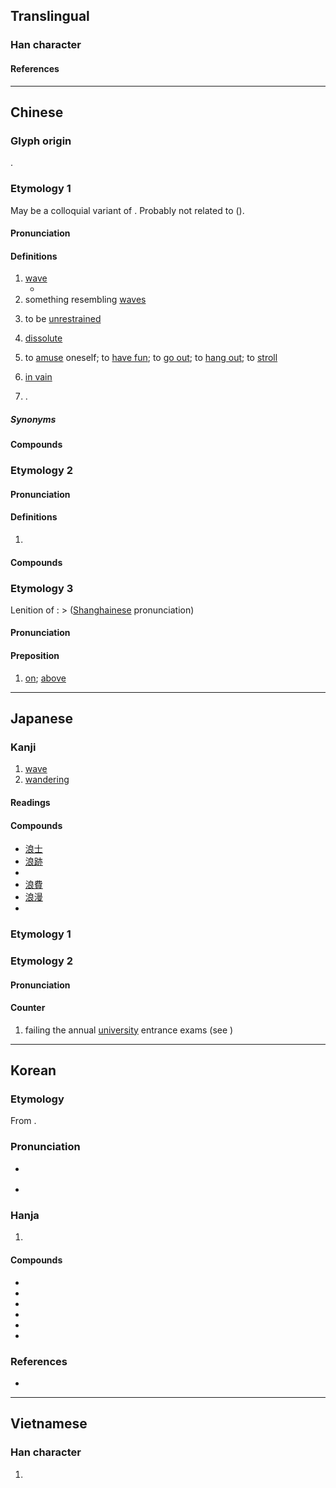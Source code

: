 {{character info}}
{{character info|0xf92a}}
==Translingual==

===Han character===
{{Han char|rn=85|rad=水|as=07|sn=10|four=37132|canj=EIAV|ids=⿰氵良}}

====References====
{{Han ref|kx=0624.180|dkj=17482|dj=1022.030|hdz=31634.060|uh=6D6A|ud=28010|bh=AEF6|bd=44790}}
{{Han ref|uh=F92A}}

----

==Chinese==
{{zh-forms}}

===Glyph origin===
{{Han etym}}
{{Han compound|水|良|ls=psc|c1=s|c2=p}}.

===Etymology 1===
May be a colloquial variant of {{zh-l|瀾|wave}}. Probably not related to {{ncog|bo|དབའ་ཀློང||wave}} ({{zh-ref|Schuessler, 2007}}).

====Pronunciation====
{{zh-pron
|m=làng
|ma=y
|dg=лон3
|c=long6
|h=pfs=long;gd=long4
|mb=lō̤ng
|md=lông
|mn=ml,jj,tw:lōng
|mn-t=lang6/neng7
|mn-t_note=lang6 - literary; neng7 - vernacular
|w=3laan
|mc=2
|oc=n,2
|cat=n,a,v,pn
}}

====Definitions====
{{zh-hanzi}}

# [[wave]]
#* {{zh-x|長風破浪 會 有 時，直 掛 雲帆 濟 滄海。|I will mount a long wind some day and break the heavy waves, and set my cloudy sail straight and bridge the deep, deep sea.|CL|ref='''774''', {{lw|zh|李白}}, {{lang|zh|[[s:zh:行路難 (李白)|行路難·其一]]}}}}
# something resembling [[wave]]s
#: {{zh-x|麥浪|billowing wheat fields}}
# to be [[unrestrained]]
#: {{zh-x|浪費|to waste}}
# [[dissolute]]
#: {{zh-x|浪蕩|dissolute; dissipated}}
#: {{zh-x|狂蜂浪蝶|lascivious men}}
# {{lb|zh|dialectal Mandarin|or|slang}} to [[amuse]] oneself; to [[have fun]]; to [[go out]]; to [[hang out]]; to [[stroll]]
# {{lb|zh|literary}} [[in vain]]
# {{surname|zh}}.

=====Synonyms=====
{{zh-dial}}

====Compounds====
{{zh-der|浪潮|浪船|浪花|浪跡|浪漫|浪木|浪濤|浪游|浪費|壯浪|孟浪輕狂|博浪|孟浪|平風靜浪|巨浪|一浪淌|乘風破浪|大浪|勃浪鼓|大風大浪|健浪|博浪鼓|博浪沙|博浪飛椎|漫浪|掀風鼓浪|掀風播浪|狂風駭浪|熱浪|狂濤駭浪|白浪掀天|浮浪|林浪|浪擲|淫情浪態|浪子回頭|浪得虛名|浪泊|浪淘沙|浪侃|撥浪鼓|浪漫曲|浪高|浪遊|流浪狗|波浪鼓|放浪不羈|狂濤巨浪|浮浪人|浪蕩乾坤|浪蝶游蜂|浪孟|浪漢|狂風大浪|浪漫樂派|浪事|流浪漢|浪莽|浪兒門|澎浪磯|浪人|浪濤澎湃|浪淘淘|波浪銳度|推濤作浪|浮花浪蕊|浪蝶狂蜂|破浪|浪子喪門|海浪|無風生浪|白頭浪|白浪|白浪滔滔|瘋狗浪|流浪兒|放浪形骸|浪頭|放浪|浪婆|浪吼風號|海口浪言|狂蜂浪蝶|浪跡萍蹤|浪靜風恬|潑浪鼓|無波無浪|浪蕩燈|浪言|浪子|潑聲浪氣|潑聲浪嗓|無風起浪|波開浪裂|浪聲顙氣|浪蕩|浮萍浪梗|浪跡江湖|浪跡天涯|浪跡天下|浪語|浪蕩子|浪舌|浪用|浪漫派|浪漫主義|浪浪宕宕|浪樣兒|浪板|浪恬波靜|浪士|波浪週期|波浪熱|波浪|游頭浪子|末浪|碧浪|捲浪翻波|流浪|樂浪|擺浪子|波浪阻力|風流博浪|風微浪穩|趁波逐浪|謔浪笑敖|逐浪隨波|風靜浪平|詼諧笑浪|衝浪|鋪張浪費|衝波激浪|輕浪浮薄|長風破浪|興風作浪|隨波逐浪|風吹浪打|踏浪兒|萍蹤浪影|龍江虎浪|鼓浪嶼|麥浪|趁浪逐波|驚風駭浪|驚濤駭浪|風平浪靜|駭浪|聲浪|風萍浪跡|風浪板|風恬浪靜|風大浪高|萍蹤浪跡|閒茶浪酒|縱浪|遊蜂浪蝶|腥浪|駭浪驚濤|謔浪|趕浪頭|辣浪|謔浪話頭|風浪|虛生浪死|浪河|浪峰|啟浪|多浪|浪栧|浪栧|浪枻}}

===Etymology 2===
====Pronunciation====
{{zh-pron
|m=láng
|c=long4
|mc=1
|oc=1
}}

====Definitions====
{{zh-hanzi}}

# {{zh-only|滄浪||浪浪}}

====Compounds====
{{zh-der|滄浪亭|滄浪詩話|濯足滄浪|滄浪|濯纓滄浪|浪浪}}

{{zh-cat|Elementary}}

===Etymology 3===
Lenition of {{zh-l|上|tr=-}}: {{IPAfont|zɑ̃¹¹³}} > {{IPAfont|lɑ̃¹¹³}} ([[w:Shanghainese|Shanghainese]] pronunciation)

====Pronunciation====
{{zh-pron
|w=3laan
|cat=prep
}}

====Preposition====
{{head|zh|preposition}}

# {{lb|zh|Wu}} [[on]]; [[above]]
#: {{zh-x|衣裳 擺 辣 牀 浪|tr=1i zaan&2pa&5laq&3zaan&3laan|Put the clothes '''on''' the bed.|SH|ref='''2007''', Qian Nairong, {{lang|zh|上海话大词典}}, page 8}}

----

==Japanese==

===Kanji===
{{ja-kanji|grade=c|rs=水07}}

# [[wave]]
# [[wandering]]

====Readings====
{{ja-readings
|goon=ろう
|kanon=ろう
|kanyoon=らん
|kun=なみ-
}}

====Compounds====
* [[浪士]]
* [[浪跡]]
* {{ja-r|浪%人|ろう%にん|[[ronin]]}}
* [[浪費]]
* [[浪漫]]
* {{ja-r|津%浪|つ%なみ|[[tsunami]]}}

===Etymology 1===
{{ja-kanjitab|なみ|yomi=k}}
{{ja-see|波}}

===Etymology 2===
{{ja-kanjitab|ろう|yomi=o}}

====Pronunciation====
{{ja-pron|ろう}}

====Counter====
{{ja-pos|counter|ろう|hhira=らう}}

# failing the annual [[university]] entrance exams (see {{m|ja|浪人}})
#: {{ja-usex|二浪目|にろうめ|second time failing the annual [[university]] entrance exams}}

----

==Korean==

===Etymology===
From {{der|ko|ltc|-}} {{ltc-l|浪|id=2}}. {{hanja-hunmong|라ᇰ〯|lǎng|地理#상04B}}

===Pronunciation===
* {{q|initial position}} {{ko-hanja-pron|낭|l=y}}
* {{q|non-initial position}} {{ko-hanja-pron|랑}}

===Hanja===
{{ko-hanja-search}}
{{ko-hanja|물결|랑||낭}}

# {{hanja form of|[[랑]]/[[낭]]|[[wave]]}}

====Compounds====
{{der-top3|Compounds}}
* {{ko-l|낭비|[[waste]], [[extravagance]]|浪費}}
* {{ko-l|낭인|[[vagabond]]; [[ronin]]|浪人}}
* {{ko-l|낭만|[[romance]]|浪漫}}
* {{ko-l|풍랑|[[stormy]] [[wave]]s; [[storm]]|風浪}}
* {{ko-l|낭설|[[false]] [[rumor]]|浪說}}
* {{ko-l|방랑|[[wandering]]|放浪}}
{{der-bottom}}

===References===
* {{R:hanjadoc|6002}}

----

==Vietnamese==

===Han character===
{{vi-readings|reading=lảng, lặng, rằng, lãng, lăng, trảng|rs=水07}}

# {{rfdef|vi|sort=水07}}